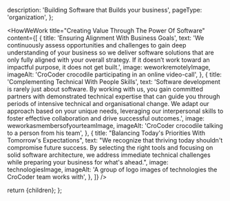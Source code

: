 

  description: 'Building Software that Builds your business',
  pageType: 'organization',
};

<Hero
  title="Building Software that <br> Builds your business"
  text="Experienced Tech Consultancy Delivering <br> Enterprise-grade Web Development"
  action="contact us"
  image={heroImage}
  imageAlt="CroCoder crocodile in a hoodie holding a laptop"
/>

<OurClients
  title="Dedicated To Supporting You And Your Business"
  text="Whether you need to increase development capability or accelerate project timelines, we offer you the best specialists with the functional experience, industry knowledge and technical expertise your business needs. We can integrate into your existing team or take up fully the development services."
/>

<HowWeWork
  title="Creating Value Through The Power Of Software"
  content={[
    {
      title: 'Ensuring Alignment With Business Goals',
      text: 'We continuously assess opportunities and challenges to gain deep understanding of your business so we deliver software solutions that are only fully aligned with your overall strategy. If it doesn’t work toward an impactful purpose, it does not get built.',
      image: weworkremotelyImage,
      imageAlt: 'CroCoder crocodile participating in an online video-call',
    },
    {
      title: 'Complementing Technical With People Skills',
      text: 'Software development is rarely just about software. By working with us, you gain committed partners with demonstrated technical expertise that can guide you through periods of intensive technical and organisational change. We adapt our approach based on your unique needs, leveraging our interpersonal skills to foster effective collaboration and drive successful outcomes.',
      image: weworkasmembersofyourteamImage,
      imageAlt: 'CroCoder crocodile talking to a person from his team',
    },
    {
      title: "Balancing Today's Priorities With Tomorrow's Expectations",
      text: "We recognize that thriving today shouldn't compromise future success. By selecting the right tools and focusing on solid software architecture, we address immediate technical challenges while preparing your business for what's ahead.",
      image: technologiesImage,
      imageAlt: 'A group of logo images of technologies the CroCoder team works with',
    },
  ]}
/>

<Island>
  <ContactUs id="contact-us" />
</Island>

  return <PageLayout>{children}</PageLayout>;
};
